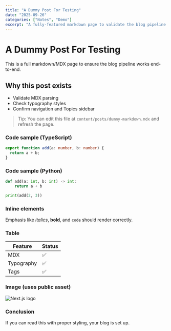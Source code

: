 ```yaml
---
title: "A Dummy Post For Testing"
date: "2025-09-26"
categories: ["Notes", "Demo"]
excerpt: "A fully-featured markdown page to validate the blog pipeline."
---
```


# A Dummy Post For Testing

This is a full markdown/MDX page to ensure the blog pipeline works end-to-end.

## Why this post exists

- Validate MDX parsing
- Check typography styles
- Confirm navigation and Topics sidebar

> Tip: You can edit this file at `content/posts/dummy-markdown.mdx` and refresh the page.

### Code sample (TypeScript)

```ts
export function add(a: number, b: number) {
  return a + b;
}
```

### Code sample (Python)

```python
def add(a: int, b: int) -> int:
    return a + b

print(add(2, 3))
```

### Inline elements

Emphasis like _italics_, **bold**, and `code` should render correctly.

### Table

| Feature   | Status |
| --------- | ------ |
| MDX       | ✅     |
| Typography| ✅     |
| Tags      | ✅     |

### Image (uses public asset)

![Next.js logo](/next.svg)

### Conclusion

If you can read this with proper styling, your blog is set up.

